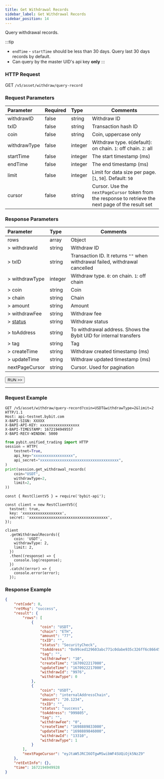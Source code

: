 ```yaml
---
title: Get Withdrawal Records
sidebar_label: Get Withdrawal Records
sidebar_position: 14
---
```


Query withdrawal records.

:::tip
* `endTime` - `startTime` should be less than 30 days. Query last 30 days records by default.
* Can query by the master UID's api key **only**
:::

### HTTP Request
GET `/v5/asset/withdraw/query-record`

### Request Parameters
| Parameter | Required | Type | Comments|
|:----- |:-------|:-----|------ |
|withdrawID |false |string |Withdraw ID |
|txID |false |string |Transaction hash ID |
|coin |false |string |Coin, uppercase only |
|withdrawType |false |integer |Withdraw type. `0`(default): on chain. `1`: off chain. `2`: all|
|startTime |false |integer |The start timestamp (ms) |
|endTime |false |integer |The end timestamp (ms) |
|limit |false |integer |Limit for data size per page. [`1`, `50`]. Default: `50`|
|cursor |false |string |Cursor. Use the `nextPageCursor` token from the response to retrieve the next page of the result set|

### Response Parameters
| Parameter | Type | Comments|
|:----- |:-----|----- |
|rows |array|Object |
|> withdrawId |string |Withdraw ID |
|> txID |string |Transaction ID. It returns `""` when withdrawal failed, withdrawal cancelled|
|> withdrawType |integer |Withdraw type. `0`: on chain. `1`: off chain|
|> coin |string |Coin |
|> chain |string |Chain |
|> amount |string |Amount |
|> withdrawFee |string |Withdraw fee |
|> [status](../../enum#withdrawstatus) |string |Withdraw status |
|> toAddress |string |To withdrawal address. Shows the Bybit UID for internal transfers |
|> tag |string |Tag |
|> createTime |string |Withdraw created timestamp (ms) |
|> updateTime |string |Withdraw updated timestamp (ms) |
|nextPageCursor |string|Cursor. Used for pagination |

<a href="/api-explorer/v5/asset/withdraw-record"><Button>RUN >></Button></a>

---

### Request Example

<Tabs groupId="programming-languages">
<TabItem value="http" label="HTTP">

```http
GET /v5/asset/withdraw/query-record?coin=USDT&withdrawType=2&limit=2 HTTP/1.1
Host: api-testnet.bybit.com
X-BAPI-SIGN: XXXXX
X-BAPI-API-KEY: xxxxxxxxxxxxxxxxxx
X-BAPI-TIMESTAMP: 1672194949557
X-BAPI-RECV-WINDOW: 5000
```

</TabItem>
<TabItem value="python" label="Python">

```python
from pybit.unified_trading import HTTP
session = HTTP(
    testnet=True,
    api_key="xxxxxxxxxxxxxxxxxx",
    api_secret="xxxxxxxxxxxxxxxxxxxxxxxxxxxxxxxxxxxx",
)
print(session.get_withdrawal_records(
    coin="USDT",
    withdrawType=2,
    limit=2,
))
```

</TabItem>

<TabItem value="Node" label="Node.js">

```n4js
const { RestClientV5 } = require('bybit-api');

const client = new RestClientV5({
  testnet: true,
  key: 'xxxxxxxxxxxxxxxxxx',
  secret: 'xxxxxxxxxxxxxxxxxxxxxxxxxxxxxxxxxxxx',
});

client
  .getWithdrawalRecords({
    coin: 'USDT',
    withdrawType: 2,
    limit: 2,
  })
  .then((response) => {
    console.log(response);
  })
  .catch((error) => {
    console.error(error);
  });
```

</TabItem>
</Tabs>

### Response Example

```json
{
    "retCode": 0,
    "retMsg": "success",
    "result": {
        "rows": [
            {
                "coin": "USDT",
                "chain": "ETH",
                "amount": "77",
                "txID": "",
                "status": "SecurityCheck",
                "toAddress": "0x99ced129603abc771c0dabe935c326ff6c86645d",
                "tag": "",
                "withdrawFee": "10",
                "createTime": "1670922217000",
                "updateTime": "1670922217000",
                "withdrawId": "9976",
                "withdrawType": 0
            },
            {
                "coin": "USDT",
                "chain": "internalAddressChain",
                "amount": "20.1234",
                "txID": "",
                "status": "success",
                "toAddress": "999805",
                "tag": "",
                "withdrawFee": "0",
                "createTime": "1698889833000",
                "updateTime": "1698889846000",
                "withdrawId": "13310",
                "withdrawType": 1
            }
        ],
        "nextPageCursor": "eyJtaW5JRCI6OTgwMSwibWF4SUQiOjk5NzZ9"
    },
    "retExtInfo": {},
    "time": 1672194949928
}
```
